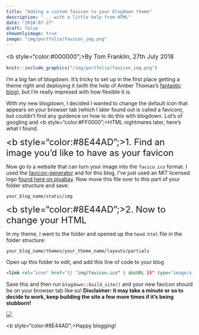 ```yaml
---
title: "Adding a custom favicon to your blogdown theme"
description: "... with a little help from HTML"
date: "2018-07-27"
draft: false
showonlyimage: true
image: "img/portfolio/favicon_img.png"
---
```


<font size="3"><b style="color:#000000";>By Tom Franklin, 27th July 2018</b></font>

```r
knitr::include_graphics("/img/portfolio/favicon_img.png")
```





 \n
I'm a big fan of blogdown. It's tricky to set up in the first place getting a theme right and deploying it (with the help of Amber Thomas's [fantastic blog](http://amber.rbind.io/blog/2016/12/19/creatingsite/)), but I'm really impresed with how flexible it is. 

With my new blogdown, I decided I wanted to change the default icon that appears on your browser tab (which I later found out is called a favicon), but couldn't find any guidence on how to do this with blogdown. Lot's of googling and <b style="color:#FF0000";>HTML nightmares</b> later, here's what I found. 

<font size="5"><b style="color:#8E44AD";>1.  Find an image you'd like to have as your favicon</b></font>

Now go to a website that can turn your image into the `favico.ico` format. I used the [favicon-generator](https://www.favicon-generator.org/) and for this blog, I've just used an MIT licensed logo [found here on pixabay](https://pixabay.com/en/copyright-free-logo-cc0-license-pd-31208/). Now move this file over to this part of your folder structure and save: 

`your_blog_name/static/img`

<font size="5"><b style="color:#8E44AD";>2.  Now to change your HTML</b></font>

In my theme, I went to the folder and opened up the `head.html` file in the folder structure:

`your_blog_name/themes/your_theme_name/layouts/partials`

Open up this folder to edit, and add this line of code to your blog 

```html
<link rel="icon" href="{{ "img/favicon.ico" | absURL }}" type="image/x-icon">
```

Save this and then run `blogdown::build_site()` and your new favicon should be on your browser tab like so! **Disclaimer: it may take a minute or so to decide to work, keep building the site a few more times if it's being stubborn!** 

![](/img/fav_blog.png) 
 
 \n
 
<b style="color:#8E44AD";>Happy blogging!</b>

